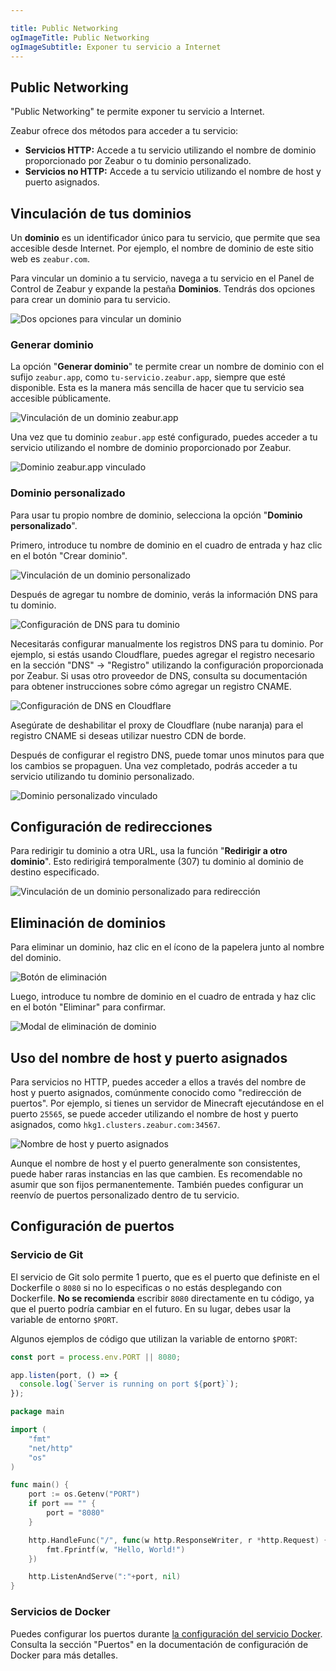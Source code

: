 ```yaml
---

title: Public Networking
ogImageTitle: Public Networking
ogImageSubtitle: Exponer tu servicio a Internet
---
```


## Public Networking

"Public Networking" te permite exponer tu servicio a Internet.

Zeabur ofrece dos métodos para acceder a tu servicio:

- **Servicios HTTP:** Accede a tu servicio utilizando el nombre de dominio proporcionado por Zeabur o tu dominio personalizado.
- **Servicios no HTTP:** Accede a tu servicio utilizando el nombre de host y puerto asignados.

## Vinculación de tus dominios

Un **dominio** es un identificador único para tu servicio, que permite que sea accesible desde Internet. Por ejemplo, el nombre de dominio de este sitio web es `zeabur.com`.

Para vincular un dominio a tu servicio, navega a tu servicio en el Panel de Control de Zeabur y expande la pestaña **Dominios**. Tendrás dos opciones para crear un dominio para tu servicio.

![Dos opciones para vincular un dominio](/networking/public/two-buttons-to-bind-domain.webp)

### Generar dominio

La opción "**Generar dominio**" te permite crear un nombre de dominio con el sufijo `zeabur.app`, como `tu-servicio.zeabur.app`, siempre que esté disponible. Esta es la manera más sencilla de hacer que tu servicio sea accesible públicamente.

![Vinculación de un dominio zeabur.app](/networking/public/binding-zeabur-app-domain.webp)

Una vez que tu dominio `zeabur.app` esté configurado, puedes acceder a tu servicio utilizando el nombre de dominio proporcionado por Zeabur.

![Dominio zeabur.app vinculado](/networking/public/bound-zeabur-app-domain.webp)

### Dominio personalizado

Para usar tu propio nombre de dominio, selecciona la opción "**Dominio personalizado**".

Primero, introduce tu nombre de dominio en el cuadro de entrada y haz clic en el botón "Crear dominio".

![Vinculación de un dominio personalizado](/networking/public/binding-custom-domain.webp)

Después de agregar tu nombre de dominio, verás la información DNS para tu dominio.

![Configuración de DNS para tu dominio](/networking/public/custom-domain-setting-dns.webp)

Necesitarás configurar manualmente los registros DNS para tu dominio. Por ejemplo, si estás usando Cloudflare, puedes agregar el registro necesario en la sección "DNS" → "Registro" utilizando la configuración proporcionada por Zeabur. Si usas otro proveedor de DNS, consulta su documentación para obtener instrucciones sobre cómo agregar un registro CNAME.

![Configuración de DNS en Cloudflare](/networking/public/configure-dns-record-in-cloudflare.webp)

Asegúrate de deshabilitar el proxy de Cloudflare (nube naranja) para el registro CNAME si deseas utilizar nuestro CDN de borde.

Después de configurar el registro DNS, puede tomar unos minutos para que los cambios se propaguen. Una vez completado, podrás acceder a tu servicio utilizando tu dominio personalizado.

![Dominio personalizado vinculado](/networking/public/bound-custom-domain.webp)

## Configuración de redirecciones

Para redirigir tu dominio a otra URL, usa la función "**Redirigir a otro dominio**". Esto redirigirá temporalmente (307) tu dominio al dominio de destino especificado.

![Vinculación de un dominio personalizado para redirección](/networking/public/binding-custom-domain-for-redirect.webp)

## Eliminación de dominios

Para eliminar un dominio, haz clic en el ícono de la papelera junto al nombre del dominio.

![Botón de eliminación](/networking/public/delete-button.webp)

Luego, introduce tu nombre de dominio en el cuadro de entrada y haz clic en el botón "Eliminar" para confirmar.

![Modal de eliminación de dominio](/networking/public/deleting-domain-modal.webp)

## Uso del nombre de host y puerto asignados

Para servicios no HTTP, puedes acceder a ellos a través del nombre de host y puerto asignados, comúnmente conocido como "redirección de puertos". Por ejemplo, si tienes un servidor de Minecraft ejecutándose en el puerto `25565`, se puede acceder utilizando el nombre de host y puerto asignados, como `hkg1.clusters.zeabur.com:34567`.

![Nombre de host y puerto asignados](/networking/public/assigned-hostname-and-port.webp)

Aunque el nombre de host y el puerto generalmente son consistentes, puede haber raras instancias en las que cambien. Es recomendable no asumir que son fijos permanentemente. También puedes configurar un reenvío de puertos personalizado dentro de tu servicio.

## Configuración de puertos

### Servicio de Git

El servicio de Git solo permite 1 puerto, que es el puerto que definiste en el Dockerfile o `8080` si no lo especificas o no estás desplegando con Dockerfile. **No se recomienda** escribir `8080` directamente en tu código, ya que el puerto podría cambiar en el futuro. En su lugar, debes usar la variable de entorno `$PORT`.

Algunos ejemplos de código que utilizan la variable de entorno `$PORT`:

```js filename=server.js
const port = process.env.PORT || 8080;

app.listen(port, () => {
  console.log(`Server is running on port ${port}`);
});
```

```go filename=main.go
package main

import (
    "fmt"
    "net/http"
    "os"
)

func main() {
    port := os.Getenv("PORT")
    if port == "" {
        port = "8080"
    }

    http.HandleFunc("/", func(w http.ResponseWriter, r *http.Request) {
        fmt.Fprintf(w, "Hello, World!")
    })

    http.ListenAndServe(":"+port, nil)
}
```

### Servicios de Docker

Puedes configurar los puertos durante [la configuración del servicio Docker](/deploy/customize-prebuilt). Consulta la sección "Puertos" en la documentación de configuración de Docker para más detalles.
